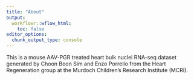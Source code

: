 ```yaml
---
title: "About"
output:
  workflowr::wflow_html:
    toc: false
editor_options:
  chunk_output_type: console
---
```


This is a mouse AAV-PGR treated heart bulk nuclei RNA-seq dataset generated by Choon Boon Sim and Enzo Porrello from the Heart Regeneration group at the Murdoch Children’s Research Institute (MCRI). 
